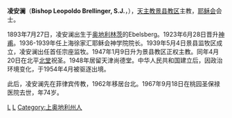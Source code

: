 {{unreferenced|time=2009-1-14}}
'''凌安澜'''（'''Bishop Leopoldo Brellinger, S.J.'''，{{bd|1893年|7月27日|1967年|9月18日}}），[[天主教景县教区|天主教景县教区]]主教，[[耶稣会|耶稣会]]会士。

1893年7月27日，凌安澜出生于[[奥地利|奥地利]][[林茨|林茨]]的Ebelsberg。1923年6月28日晋升[[神甫|神甫]]。1936-1939年任上海徐家汇耶稣会神学院院长。1939年5月4日景县监牧区成立，凌安澜出任首任宗座监牧。1947年1月9日升为景县教区正权主教。同年4月20日在北平[[北堂|北堂]]祝圣。1948年居留天津尚德堂。中华人民共和国建立后，因政治环境变化，于1954年4月被驱逐出境。

此后，凌安澜先在菲律宾传教，1962年移居台北。1967年9月18日在桃园圣保禄医院去世，年74岁。

[[Category:来华耶稣会传教士|L]]
[[Category:奥地利天主教神父|L]]
[[Category:上奥地利州人|Category:上奥地利州人]]